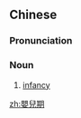 {{also|婴儿期}}
==Chinese==
{{zh-forms|s=婴儿期|type=21}}

===Pronunciation===
{{zh-pron
|m=yīng'ér期
|c=jing1 ji4 kei4
|cat=n
}}

===Noun===
{{zh-noun}}

# [[infancy]]

[[zh:嬰兒期]]